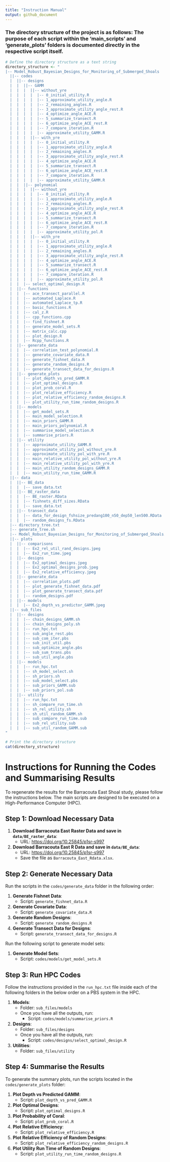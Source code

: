```yaml
---
title: "Instruction Manual"
output: github_document
---
```


### The directory structure of the project is as follows: The purpose of each script within the 'main_scripts' and 'generate_plots' folders is documented directly in the respective script itself. 

```r
# Define the directory structure as a text string
directory_structure <- "
|-- Model_Robust_Bayesian_Designs_for_Monitoring_of_Submerged_Shoals
  ||-- codes
  |  ||-- designs
  |  |  ||-- GAMM
  |  |  |  ||-- without_yre
  |  |  |  |  |-- 0_initial_utility.R
  |  |  |  |  |-- 1_approximate_utility_angle.R
  |  |  |  |  |-- 2_remaining_angles.R
  |  |  |  |  |-- 3_approximate_utility_angle_rest.R
  |  |  |  |  |-- 4_optimize_angle_ACE.R
  |  |  |  |  |-- 5_summarize_transect.R
  |  |  |  |  |-- 6_optimize_angle_ACE_rest.R
  |  |  |  |  |-- 7_compare_iteration.R
  |  |  |  |  |-- approximate_utility_GAMM.R
  |  |  |  ||-- with_yre
  |  |  |  |  |-- 0_initial_utility.R
  |  |  |  |  |-- 1_approximate_utility_angle.R
  |  |  |  |  |-- 2_remaining_angles.R
  |  |  |  |  |-- 3_approximate_utility_angle_rest.R
  |  |  |  |  |-- 4_optimize_angle_ACE.R
  |  |  |  |  |-- 5_summarize_transect.R
  |  |  |  |  |-- 6_optimize_angle_ACE_rest.R
  |  |  |  |  |-- 7_compare_iteration.R
  |  |  |  |  |-- approximate_utility_GAMM.R
  |  |  ||-- polynomial
  |  |  |  ||-- without_yre
  |  |  |  |  |-- 0_initial_utility.R
  |  |  |  |  |-- 1_approximate_utility_angle.R
  |  |  |  |  |-- 2_remaining_angles.R
  |  |  |  |  |-- 3_approximate_utility_angle_rest.R
  |  |  |  |  |-- 4_optimize_angle_ACE.R
  |  |  |  |  |-- 5_summarize_transect.R
  |  |  |  |  |-- 6_optimize_angle_ACE_rest.R
  |  |  |  |  |-- 7_compare_iteration.R
  |  |  |  |  |-- approximate_utility_pol.R
  |  |  |  ||-- with_yre
  |  |  |  |  |-- 0_initial_utility.R
  |  |  |  |  |-- 1_approximate_utility_angle.R
  |  |  |  |  |-- 2_remaining_angles.R
  |  |  |  |  |-- 3_approximate_utility_angle_rest.R
  |  |  |  |  |-- 4_optimize_angle_ACE.R
  |  |  |  |  |-- 5_summarize_transect.R
  |  |  |  |  |-- 6_optimize_angle_ACE_rest.R
  |  |  |  |  |-- 7_compare_iteration.R
  |  |  |  |  |-- approximate_utility_pol.R
  |  |  |-- select_optimal_design.R
  |  ||-- functions
  |  |  |-- ace_transect_parallel.R
  |  |  |-- automated_Laplace.R
  |  |  |-- automated_Laplace_tp.R
  |  |  |-- basic_functions.R
  |  |  |-- cal_z.R
  |  |  |-- cpp_functions.cpp
  |  |  |-- find_fishnet.R
  |  |  |-- generate_model_sets.R
  |  |  |-- matrix_calc.cpp
  |  |  |-- plot_design.R
  |  |  |-- Rcpp_functions.R
  |  ||-- generate_data
  |  |  |-- correlation_test_polynomial.R
  |  |  |-- generate_covariate_data.R
  |  |  |-- generate_fishnet_data.R
  |  |  |-- generate_random_designs.R
  |  |  |-- generate_transect_data_for_designs.R
  |  ||-- generate_plots
  |  |  |-- plot_depth_vs_pred_GAMM.R
  |  |  |-- plot_optimal_designs.R
  |  |  |-- plot_prob_coral.R
  |  |  |-- plot_relative_efficiency.R
  |  |  |-- plot_relative_efficiency_random_designs.R
  |  |  |-- plot_utility_run_time_random_designs.R
  |  ||-- models
  |  |  |-- get_model_sets.R
  |  |  |-- main_model_selection.R
  |  |  |-- main_priors_GAMM.R
  |  |  |-- main_priors_polynomial.R
  |  |  |-- summarise_model_selection.R
  |  |  |-- summarise_priors.R
  |  ||-- utility
  |  |  |-- approximate_utility_GAMM.R
  |  |  |-- approximate_utility_pol_without_yre.R
  |  |  |-- approximate_utility_pol_with_yre.R
  |  |  |-- main_relative_utility_pol_without_yre.R
  |  |  |-- main_relative_utility_pol_with_yre.R
  |  |  |-- main_utility_random_designs_GAMM.R
  |  |  |-- main_utility_run_time_GAMM.R
  ||-- data
  |  ||-- BE_data
  |  |  |-- save_data.txt
  |  ||-- BE_raster_data
  |  |  |-- BE_raster.RData
  |  |  |-- fishnets_diff_sizes.RData
  |  |  |-- save_data.txt
  |  ||-- transect_data
  |  |  |-- data_for_design_fshsize_predang100_n50_dep50_len500.RData
  |  |  |-- random_designs_fs.RData
  |-- directory_tree.txt
  |-- generate_tree.sh
  |-- Model_Robust_Bayesian_Designs_for_Monitoring_of_Submerged_Shoals.Rproj
  ||-- plots
  |  ||-- comparisons
  |  |  |-- Ex2_rel_util_rand_designs.jpeg
  |  |  |-- Ex2_run_time.jpeg
  |  ||-- designs
  |  |  |-- Ex2_optimal_designs.jpeg
  |  |  |-- Ex2_optimal_designs_prob.jpeg
  |  |  |-- Ex2_relative_efficiency.jpeg
  |  ||-- generate_data
  |  |  |-- correlation_plots.pdf
  |  |  |-- plot_generate_fishnet_data.pdf
  |  |  |-- plot_generate_transect_data.pdf
  |  |  |-- random_designs.pdf
  |  ||-- models
  |  |  |-- Ex2_depth_vs_predictor_GAMM.jpeg
  ||-- sub_files
  |  ||-- designs
  |  |  |-- chain_designs_GAMM.sh
  |  |  |-- chain_designs_poly.sh
  |  |  |-- run_hpc.txt
  |  |  |-- sub_angle_rest.pbs
  |  |  |-- sub_com_iter.pbs
  |  |  |-- sub_init_util.pbs
  |  |  |-- sub_optimize_angle.pbs
  |  |  |-- sub_sum_trans.pbs
  |  |  |-- sub_util_angle.pbs
  |  ||-- models
  |  |  |-- run_hpc.txt
  |  |  |-- sh_model_select.sh
  |  |  |-- sh_priors.sh
  |  |  |-- sub_model_select.pbs
  |  |  |-- sub_priors_GAMM.sub
  |  |  |-- sub_priors_pol.sub
  |  ||-- utility
  |  |  |-- run_hpc.txt
  |  |  |-- sh_compare_run_time.sh
  |  |  |-- sh_rel_utility.sh
  |  |  |-- sh_util_random_GAMM.sh
  |  |  |-- sub_compare_run_time.sub
  |  |  |-- sub_rel_utility.sub
  |  |  |-- sub_util_random_GAMM.sub
"

# Print the directory structure
cat(directory_structure)
```

# Instructions for Running the Codes and Summarising Results

To regenerate the results for the Barracouta East Shoal study, please follow the instructions below. The main scripts are designed to be executed on a High-Performance Computer (HPC).

## Step 1: Download Necessary Data

1. **Download Barracouta East Raster Data and save in `data/BE_raster_data`**:
   - URL: [https://doi.org/10.25845/p1sr-s997](https://doi.org/10.25845/p1sr-s997)

2. **Download Barracouta East R Data and save in `data/BE_data`**:
   - URL: [https://doi.org/10.25845/p1sr-s997](https://doi.org/10.25845/p1sr-s997)
   - Save the file as `Barracouta_East_Rdata.xlsx`.

## Step 2: Generate Necessary Data

Run the scripts in the `codes/generate_data` folder in the following order:

1. **Generate Fishnet Data**:
   - Script: `generate_fishnet_data.R`

2. **Generate Covariate Data**:
   - Script: `generate_covariate_data.R`

3. **Generate Random Designs**:
   - Script: `generate_random_designs.R`

4. **Generate Transect Data for Designs**:
   - Script: `generate_transect_data_for_designs.R`
   
Run the following script to generate model sets:

1. **Generate Model Sets**:
   - Script: `codes/models/get_model_sets.R`

## Step 3: Run HPC Codes

Follow the instructions provided in the `run_hpc.txt` file inside each of the following folders in the below order on a PBS system in the HPC. 

1. **Models**:
   - Folder: `sub_files/models`
   - Once you have all the outputs, run:
     - Script: `codes/models/summarise_priors.R`

2. **Designs**:
   - Folder: `sub_files/designs`
   - Once you have all the outputs, run:
     - Script: `codes/designs/select_optimal_design.R`

3. **Utilities**:
   - Folder: `sub_files/utility`
   
## Step 4: Summarise the Results

To generate the summary plots, run the scripts located in the `codes/generate_plots` folder:

1. **Plot Depth vs Predicted GAMM**:
   - Script: `plot_depth_vs_pred_GAMM.R`

2. **Plot Optimal Designs**:
   - Script: `plot_optimal_designs.R`

3. **Plot Probability of Coral**:
   - Script: `plot_prob_coral.R`

4. **Plot Relative Efficiency**:
   - Script: `plot_relative_efficiency.R`

5. **Plot Relative Efficiency of Random Designs**:
   - Script: `plot_relative_efficiency_random_designs.R`

6. **Plot Utility Run Time of Random Designs**:
   - Script: `plot_utility_run_time_random_designs.R`
